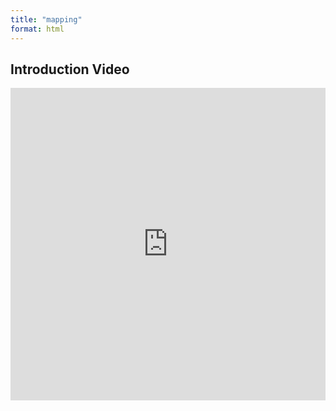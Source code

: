 ```yaml
---
title: "mapping"
format: html
---
```


## Introduction Video

<iframe width="100%" height="500" src="https://www.youtube.com/embed/cdrUfPAK63I?rel=0" frameborder="0" allowfullscreen></iframe>